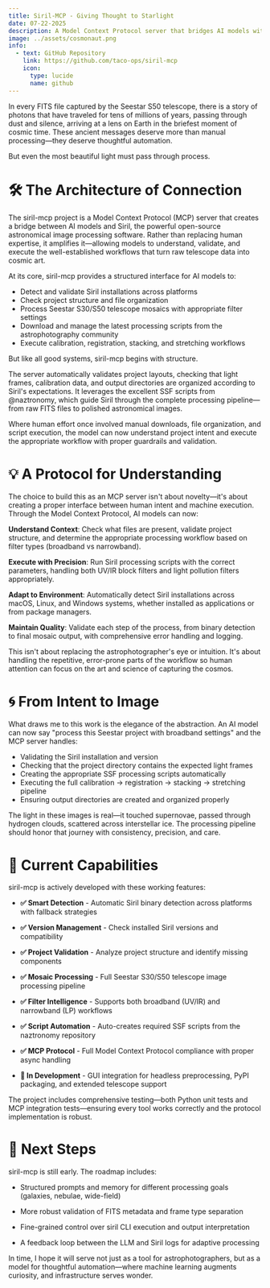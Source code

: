 ```yaml
---
title: Siril-MCP - Giving Thought to Starlight
date: 07-22-2025
description: A Model Context Protocol server that bridges AI models with Siril astronomical image processing for intelligent astrophotography workflows.
image: ../assets/cosmonaut.png
info:
  - text: GitHub Repository
    link: https://github.com/taco-ops/siril-mcp
    icon:
      type: lucide
      name: github
---
```


In every FITS file captured by the Seestar S50 telescope, there is a story of photons that have traveled for tens of millions of years, passing through dust and silence, arriving at a lens on Earth in the briefest moment of cosmic time. These ancient messages deserve more than manual processing—they deserve thoughtful automation.

But even the most beautiful light must pass through process.

# 🛠 The Architecture of Connection
The siril-mcp project is a Model Context Protocol (MCP) server that creates a bridge between AI models and Siril, the powerful open-source astronomical image processing software. Rather than replacing human expertise, it amplifies it—allowing models to understand, validate, and execute the well-established workflows that turn raw telescope data into cosmic art.

At its core, siril-mcp provides a structured interface for AI models to:
- Detect and validate Siril installations across platforms
- Check project structure and file organization  
- Process Seestar S30/S50 telescope mosaics with appropriate filter settings
- Download and manage the latest processing scripts from the astrophotography community
- Execute calibration, registration, stacking, and stretching workflows

But like all good systems, siril-mcp begins with structure.

The server automatically validates project layouts, checking that light frames, calibration data, and output directories are organized according to Siril's expectations. It leverages the excellent SSF scripts from @naztronomy, which guide Siril through the complete processing pipeline—from raw FITS files to polished astronomical images.

Where human effort once involved manual downloads, file organization, and script execution, the model can now understand project intent and execute the appropriate workflow with proper guardrails and validation.

# 💡 A Protocol for Understanding
The choice to build this as an MCP server isn't about novelty—it's about creating a proper interface between human intent and machine execution. Through the Model Context Protocol, AI models can now:

**Understand Context**: Check what files are present, validate project structure, and determine the appropriate processing workflow based on filter types (broadband vs narrowband).

**Execute with Precision**: Run Siril processing scripts with the correct parameters, handling both UV/IR block filters and light pollution filters appropriately.

**Adapt to Environment**: Automatically detect Siril installations across macOS, Linux, and Windows systems, whether installed as applications or from package managers.

**Maintain Quality**: Validate each step of the process, from binary detection to final mosaic output, with comprehensive error handling and logging.

This isn't about replacing the astrophotographer's eye or intuition. It's about handling the repetitive, error-prone parts of the workflow so human attention can focus on the art and science of capturing the cosmos.

# 🌀 From Intent to Image
What draws me to this work is the elegance of the abstraction. An AI model can now say "process this Seestar project with broadband settings" and the MCP server handles:

- Validating the Siril installation and version
- Checking that the project directory contains the expected light frames
- Creating the appropriate SSF processing scripts automatically
- Executing the full calibration → registration → stacking → stretching pipeline
- Ensuring output directories are created and organized properly

The light in these images is real—it touched supernovae, passed through hydrogen clouds, scattered across interstellar ice. The processing pipeline should honor that journey with consistency, precision, and care.

# 🌌 Current Capabilities
siril-mcp is actively developed with these working features:

- **✅ Smart Detection** - Automatic Siril binary detection across platforms with fallback strategies
- **✅ Version Management** - Check installed Siril versions and compatibility  
- **✅ Project Validation** - Analyze project structure and identify missing components
- **✅ Mosaic Processing** - Full Seestar S30/S50 telescope image processing pipeline
- **✅ Filter Intelligence** - Supports both broadband (UV/IR) and narrowband (LP) workflows
- **✅ Script Automation** - Auto-creates required SSF scripts from the naztronomy repository
- **✅ MCP Protocol** - Full Model Context Protocol compliance with proper async handling

- **🔄 In Development** - GUI integration for headless preprocessing, PyPI packaging, and extended telescope support

The project includes comprehensive testing—both Python unit tests and MCP integration tests—ensuring every tool works correctly and the protocol implementation is robust.

# 🌌 Next Steps
siril-mcp is still early. The roadmap includes:

- Structured prompts and memory for different processing goals (galaxies, nebulae, wide-field)

- More robust validation of FITS metadata and frame type separation

- Fine-grained control over siril CLI execution and output interpretation

- A feedback loop between the LLM and Siril logs for adaptive processing

In time, I hope it will serve not just as a tool for astrophotographers, but as a model for thoughtful automation—where machine learning augments curiosity, and infrastructure serves wonder.